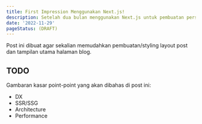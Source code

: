 ```yaml
---
title: First Impression Menggunakan Next.js!
description: Setelah dua bulan menggunakan Next.js untuk pembuatan personal website, ini yang saya rasakan.
date: '2022-11-29'
pageStatus: (DRAFT)
---
```


Post ini dibuat agar sekalian memudahkan pembuatan/styling layout post dan tampilan utama halaman blog.

## TODO

Gambaran kasar point-point yang akan dibahas di post ini:

- DX
- SSR/SSG
- Architecture
- Performance
